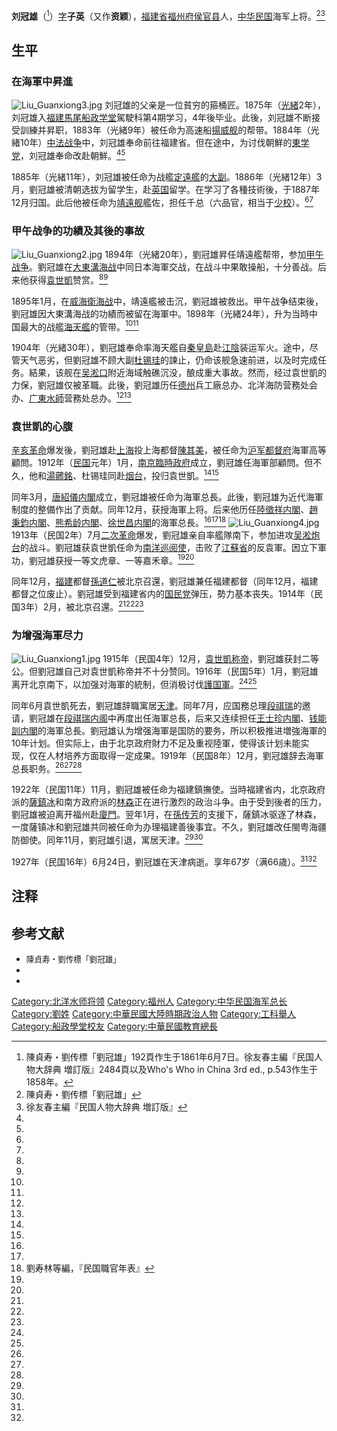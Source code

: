 {{Infobox officeholder
| 前綴尊稱      = 
| 姓名          = 劉冠雄
| 原名          = 
| 後綴尊稱      = 
| 圖像          = Liu Guanxiong.jpg
| 圖像大小      = 200px
| 圖像說明      = 《中国名人录》第三版，1925年
| 屆次          = 
| 職務          = {{ROC-1912}}[[中華民國海軍部_(北洋政府)|海軍部]]第二任海軍總長
| 就任日期      = 1912年3月30日
| 卸任日期      = 1916年6月30日
| 同時在任者    = 
| 國家元首      = 
| 總統          = [[袁世凱|袁世凱]]
| 總理          = [[唐紹儀|唐紹儀]]<br>[[陸徵祥|陸徵祥]]<br>[[趙秉鈞|趙秉鈞]]<br>[[段祺瑞|段祺瑞]]<small>（臨時）</small><br>[[熊希齡|熊希齡]]<br>[[孫寶琦|孫寶琦]]<small>（臨時）</small><br>[[徐世昌|徐世昌]]<br>[[陸徵祥|陸徵祥]]<small>（二次）</small><br>[[徐世昌|徐世昌]]<small>（二次）</small><br>[[段祺瑞|段祺瑞]]
| 副職          = {{ROC-1912}}海軍部次長
| 前任          = [[黃鍾瑛|黃鍾瑛]]<small>（[[中華民國臨時政府_(南京)|南京臨時政府]]）</small>
| 繼任          = [[程璧光|程璧光]]
| 屆次2         = 
| 職務2         = {{ROC-1912}}[[中華民國交通部|交通部]]交通總長（代理）
| 就任日期2     = 1912年6月27日
| 卸任日期2     = 1912年7月25日
| 國家元首2     = 
| 總統2         = [[袁世凱|袁世凱]]
| 總理2         = [[唐紹儀|唐紹儀]]
| 副職2         = <!--後方的編號最多可至 16-->
| 前任2         = [[施肇基|施肇基]]
| 繼任2         = [[朱啟鈐|朱啟鈐]]
| 職務3         = {{ROC-1912}}[[中華民國教育部|教育部]]教育總長（代理）
| 就任日期3     = 1913年1月28日
| 卸任日期3     = 1913年3月27日
| 總統3         = [[袁世凱|袁世凱]]
| 總理3         = [[趙秉鈞|趙秉鈞]]
| 前任3         = [[范源濂|范源濂]]
| 繼任3         = [[陳振先|陳振先]]<small>（署理）</small>
| 職務4         = {{ROC-1912}}[[福建省_(1912年－1949年)|福建]]都督
| 就任日期4     = 1913年12月5日
| 卸任日期4     = 1913年12月30日
| 前任4         = [[孫道仁|孫道仁]]
| 繼任4         = 無（職位裁撤）
| 職務5         = {{ROC-1912}}[[中華民國海軍部_(北洋政府)|海軍部]]第五任海軍總長
| 就任日期5     = 1917年7月15日
| 卸任日期5     = 1919年12月3日
| 總統5         = [[馮國璋|馮國璋]]<small>（代理）</small><br>[[徐世昌|徐世昌]]
| 總理5         = [[段祺瑞|段祺瑞]]<small>（[[第二次段祺瑞內閣|二次]]）</small><br>[[王士珍|王士珍]]<br>[[段祺瑞|段祺瑞]]<small>（[[第三次段祺瑞內閣|三次]]）</small><br>[[錢能訓|錢能訓]]<br>[[龔心湛|龔心湛]]<small>（代理）</small><br>[[靳雲鵬|靳雲鵬]]<small>（代理）</small>
| 副職5         = {{ROC-1912}}海軍部次長
| 前任5         = [[薩鎮冰|薩鎮冰]]
| 繼任5         = [[薩鎮冰|薩鎮冰]]<small>（二次）</small>
| 職務6         = {{ROC-1912}}[[巡閱使#.E6.B5.B7.E7.96.86.E5.B7.A1.E9.98.85.E4.BD.BF|海疆防禦使]]
| 就任日期6     = 1922年4月3日
| 卸任日期6     = 1923年11月26日
| 前任6         = [[薩鎮冰|薩鎮冰]]（任期至1917年12月21日）
| 繼任6         = 無（職位裁撤）
| 性別                      = 男
| 字                        = 子英
| 號                        = 
| 別名                      = 資穎
| 出生名                    = 
| 出生日期                  = 1861年6月7日
| 出生地點                  = {{QING}}[[福建省_(清)|福建省]][[福州府|福州府]][[侯官縣|侯官縣]]
| 逝世日期                  = 1927年6月24日
| 逝世地點                  = {{ROC-1912}}[[天津德租界|天津特別行政區]]一区
| 死因                      = 
| 墓地                      = 
| 墓地座標                  = 
| 籍貫                      = 
| 國籍                      = {{QING}}<br>{{ROC-1912}}
| 公民權                    = 
| 政黨                      = 
| 其他政黨                  = 
| 身高                      = 
| 配偶                      = 
| 伴侶                      = 
| 兒女                      = 
| 父母                      = 
| 親屬                      = 
| 居住地                    = {{ROC-1912}}[[天津德租界|天津特別行政區]]一区<br>（今{{CHN}}[[天津市|天津市]][[河西区_(天津市)|河西区]]马场道123号）
| 學歷                      = 
| 母校                      = 
| 職業                      = 軍人
| 專業                      = 
| 知名原因                  = 
| 著作                      = 
| 薪金                      = 
| 淨資產                    = 
| 宗教信仰                  = 
| 獲獎                      = 
| 簽名                      = 
| 網站                      = 
| blank1                    = 
| data1                     = 
| blank2                    = 
| data2                     = 
| blank3                    = 
| data3                     = 
| blank4                    = 
| data4                     = 
| blank5                    = 
| data5                     = 
<!-- 部份國家政壇人物，請填寫以下欄位 -->
| 內閣                      = 
| 委員會                    = 
| 大臣                      = 
<!-- 若曾在軍隊中服役，請填寫以下欄位 -->
| 昵稱                      = 
| 效忠                      = {{QING}}<br>{{ROC-1912}}
| 服役                      = {{QING}}[[北洋水師|北洋水師]]<br>{{ROC-1912}}[[中華民國海軍|海軍]]
| 服役時間                  = 
| 軍銜                      = 海軍上將<br>熙威上將軍
| 隊                        = 
| 指揮                      = 
| 參戰                      = [[甲午戰爭|甲午戰爭]]<br>[[二次革命|二次革命]]
| 軍事獎勵                  = 
| military_blank1           = 
| military_data1            = 
| military_blank2           = 
| military_data2            = 
| military_blank3           = 
| military_data3            = 
| military_blank4           = 
| military_data4            = 
| military_blank5           = 
| military_data5            = 
<!-- 嵌入模組／腳註 -->
| module                    = 
| module2                   = 
| module3                   = 
| module4                   = 
| module5                   = 
| module6                   = 
| 腳註                      = 
}}

'''刘冠雄'''（{{bd|1861年|6月7日|1927年|6月24日|catIdx=L刘}}<ref>陳貞寿・劉传標「劉冠雄」192頁作生于1861年6月7日。徐友春主編『民国人物大辞典 増訂版』2484頁以及Who's Who in China 3rd ed., p.543作生于1858年。</ref>）[[表字|字]]'''子英'''（又作'''资颖'''），[[福建省|福建省]][[福州府|福州府]][[侯官县|侯官县]]人，[[中华民国|中华民国]]海军上将。<ref name=chen>陳貞寿・劉传標「劉冠雄」</ref><ref name=xu>徐友春主編『民国人物大辞典 増訂版』</ref>

==生平==
=== 在海軍中昇進 ===
[[File:Liu_Guanxiong3.jpg|thumb]]
刘冠雄的父亲是一位貧穷的箍桶匠。1875年（[[光緒|光緒]]2年），刘冠雄入[[船政学堂|福建馬尾船政学堂]]駕駛科第4期学习，4年後毕业。此後，刘冠雄不断接受訓練并昇职，1883年（光緒9年）被任命为高速船[[揚威號無防護巡洋艦|揚威舰]]的帮带。1884年（光緒10年）[[中法战争|中法战争]]中，刘冠雄奉命前往福建省。但在途中，为讨伐朝鮮的[[東学党|東学党]]，刘冠雄奉命改赴朝鮮。<ref name=chen/><ref name=xu/>

1885年（光緒11年），刘冠雄被任命为战艦[[定遠艦|定遠艦]]的[[大副|大副]]。1886年（光緒12年）3月，劉冠雄被清朝选拔为留学生，赴[[英国|英国]]留学。在学习了各種技術後，于1887年12月归国。此后他被任命为[[靖遠號防護巡洋艦|靖遠舰]]艦佐，担任千总（六品官，相当于[[少校|少校]]）。<ref name=chen/><ref name=xu/>

=== 甲午战争的功績及其後的事故 ===
[[File:Liu_Guanxiong2.jpg|thumb]]
1894年（光緒20年），劉冠雄昇任靖遠艦帮带，参加[[甲午战争|甲午战争]]。劉冠雄在[[大東溝海战|大東溝海战]]中同日本海軍交战，在战斗中果敢操船，十分善战。后来他获得[[袁世凱|袁世凱]]赞赏。<ref name=chen/><ref name=xu/>

1895年1月，在[[威海衛海战|威海衛海战]]中，靖遠艦被击沉，劉冠雄被救出。甲午战争结束後，劉冠雄因大東溝海战的功績而被留在海軍中。1898年（光緒24年），升为当時中国最大的战艦[[海天号防护巡洋舰|海天艦]]的管带。<ref name=chen/><ref name=xu/>

1904年（光緒30年），劉冠雄奉命率海天艦自[[秦皇島市|秦皇島]]赴[[江陰市|江陰]]装运军火。途中，尽管天气恶劣，但劉冠雄不顾大副[[杜锡珪|杜锡珪]]的諫止，仍命该舰急速前进，以及时完成任务。結果，该舰在[[吴淞口|吴淞口]]附近海域触礁沉没，酿成重大事故。然而，经过袁世凱的力保，劉冠雄仅被革職。此後，劉冠雄历任[[德州|德州]]兵工廠总办、北洋海防营務处会办、[[广東水師|广東水師]]营務处总办。<ref name=chen/><ref name=xu/>

=== 袁世凱的心腹 ===
[[辛亥革命|辛亥革命]]爆发後，劉冠雄赴[[上海市_(中华民国)|上海]]投上海都督[[陳其美|陳其美]]，被任命为[[沪军都督府|沪军都督府]]海軍高等顧問。1912年（[[民国紀元|民国]]元年）1月，[[南京臨時政府|南京臨時政府]]成立，劉冠雄任海軍部顧問。但不久，他和[[湯薌銘|湯薌銘]]、杜锡珪同赴[[烟台市|烟台]]，投归袁世凱。<ref name=chen/><ref name=xu/>

同年3月，[[第一次唐紹儀内閣|唐紹儀内閣]]成立，劉冠雄被任命为海軍总長。此後，劉冠雄为近代海軍制度的整備作出了贡献。同年12月，获授海軍上将。后来他历任[[第一次陸徵祥内閣|陸徵祥内閣]]、[[趙秉鈞内閣|趙秉鈞内閣]]、[[熊希龄内閣|熊希龄内閣]]、[[徐世昌内閣|徐世昌内閣]]的海軍总長。<ref name=chen/><ref name=xu/><ref name=liu>劉寿林等編，『民国職官年表』</ref>
[[File:Liu_Guanxiong4.jpg|thumb]]
1913年（民国2年）7月[[二次革命|二次革命]]爆发，劉冠雄亲自率艦隊南下，参加进攻[[吴淞炮台|吴淞炮台]]的战斗。劉冠雄获袁世凱任命为[[南洋巡阅使|南洋巡阅使]]，击败了[[江蘇省_(中華民国)|江蘇省]]的反袁軍。因立下軍功，劉冠雄获授一等文虎章、一等嘉禾章。<ref name=chen/><ref name=xu/>

同年12月，[[福建省_(1912年－1949年)|福建]]都督[[孫道仁|孫道仁]]被北京召還，劉冠雄兼任福建都督（同年12月，福建都督之位废止）。劉冠雄受到福建省内的[[国民党_(宋教仁)|国民党]]弹压，勢力基本丧失。1914年（民国3年）2月，被北京召還。<ref name=chen/><ref name=xu/><ref name=liu/>

=== 为增强海軍尽力 ===
[[File:Liu_Guanxiong1.jpg|thumb]]
1915年（民国4年）12月，[[袁世凱称帝|袁世凱称帝]]，劉冠雄获封二等公。但劉冠雄自己对袁世凱称帝并不十分赞同。1916年（民国5年）1月，劉冠雄离开北京南下，以加强对海軍的統制，但消极讨伐[[護国軍|護国軍]]。<ref name=chen/><ref name=xu/>

同年6月袁世凱死去，劉冠雄辞職寓居[[天津市|天津]]。同年7月，应国務总理[[段祺瑞|段祺瑞]]的邀请，劉冠雄在[[第一次段祺瑞内阁|段祺瑞内阁]]中再度出任海軍总長，后来又连续担任[[王士珍内閣|王士珍内閣]]、[[钱能訓内閣|钱能訓内閣]]的海軍总長。劉冠雄认为增强海軍是国防的要务，所以积极推进増強海軍的10年计划。但实际上，由于北京政府財力不足及重视陸軍，使得该计划未能实现，仅在人材培养方面取得一定成果。1919年（民国8年）12月，劉冠雄辞去海軍总長职务。<ref name=chen/><ref name=xu/><ref name=liu/>

1922年（民国11年）11月，劉冠雄被任命为福建鎮撫使。当時福建省内，北京政府派的[[薩鎮冰|薩鎮冰]]和南方政府派的[[林森|林森]]正在进行激烈的政治斗争。由于受到後者的压力，劉冠雄被迫离开福州赴[[廈門市|廈門]]。翌年1月，在[[孫传芳|孫传芳]]的支援下，薩鎮冰驱逐了林森，一度薩镇冰和劉冠雄共同被任命为办理福建善後事宜。不久，劉冠雄改任閩粤海疆防御使。同年11月，劉冠雄引退，寓居天津。<ref name=chen/><ref name=xu/>

1927年（民国16年）6月24日，劉冠雄在天津病逝。享年67岁（满66歳）。<ref name=chen/><ref name=xu/>

== 注释 ==
{{Commonscat|Liu Guanxiong}}
{{reflist}}

== 参考文献 ==
* <span style="font-size:90%;">陳貞寿・劉传標「劉冠雄」{{Cite book<!--|和書-->|author = [[中国社会科学院|中国社会科学院]]近代史研究所|title = 民国人物传 第11卷|year = 2002|publisher = [[中華書局|中華書局]]|isbn = 7-101-02394-0}}</span>
* <span style="font-size:90%;">{{Cite book<!--|和書-->|author = 徐友春主編|title = 民国人物大辞典 増訂版|year = 2007|publisher = 河北人民出版社|isbn = 978-7-202-03014-1}}</span>
* <span style="font-size:90%;">{{Cite book<!--|和書-->|author = 劉寿林等編|title = 民国職官年表|year = 1995|publisher = 中華書局|isbn = 7-101-01320-1}}</span>

{{start box}}
{{s-gov|roc-1912}}
{{s-before|[[黃鍾瑛|黃鍾瑛]]|（[[中華民國臨時政府_(南京)|南京臨時政府]]）}}
{{s-title|[[中華民國海軍司令|海軍总長]]<br><small>第二任<br>1912年3月30日－1916年6月30日</small>}}
{{s-after|[[程璧光|程璧光]]}}
{{s-before|[[施肇基|施肇基]]}}
{{s-title|[[中華民國交通部部長|交通总長]]<br><small>（代理）<br>1912年6月27日－1912年7月25日</small>}}
{{s-after|[[朱启钤|朱启钤]]}}
{{s-before|[[范源濂|范源濂]]}}
{{s-title|[[中華民國教育部部長|教育总長]]<br><small>（代理）<br>1913年1月28日－1913年3月27日</small>}}
{{s-after|[[陳振先|陳振先]]|（署理）}}
{{s-before|[[孫道仁|孫道仁]]}}
{{s-title|[[福建省_(1912年－1949年)|福建]]都督<br><small>1913年12月5日－1913年12月30日</small>}}
{{s-none|裁撤}}
{{s-before|[[薩鎮冰|薩鎮冰]]}}
{{s-title|[[中華民國海軍司令|海軍总長]]<br><small>第五任<br>1917年7月15日－1919年12月3日</small>}}
{{s-after|[[薩鎮冰|薩鎮冰]]|（二次）}}
{{s-vacant|last=[[薩鎮冰|薩鎮冰]]}}
{{s-title|[[巡閱使#海疆巡阅使|海疆防禦使]]<br><small>1922年4月3日－1923年11月26日</small>}}
{{s-none|裁撤}}
{{end box}}
{{北洋将军府上将军}}
{{巡閱使}}
{{中華民國海軍司令}}
{{中華民國教育部部長}}
{{Authority control}}

{{DEFAULTSORT:Liu刘}}
[[Category:北洋水师将领|Category:北洋水师将领]]
[[Category:福州人|Category:福州人]]
[[Category:中华民国海军总长|Category:中华民国海军总长]]
[[Category:劉姓|Category:劉姓]]
[[Category:中華民國大陸時期政治人物|Category:中華民國大陸時期政治人物]]
[[Category:工科舉人|Category:工科舉人]]
[[Category:船政學堂校友|Category:船政學堂校友]]
[[Category:中華民國教育總長|Category:中華民國教育總長]]